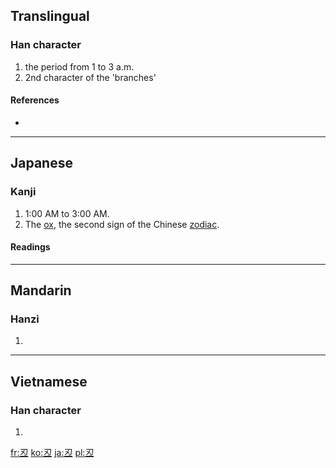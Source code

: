 {{also|丑}}<!-- may be replaced by zh-forms -->
==Translingual==

===Han character===
{{Han char|rn=1|rad=一|as=03|sn=4|four=|canj=尸大一 (SKM)}}

# the period from 1 to 3 a.m.
# 2nd character of the 'branches'

====References====
* {{Han ref|kx=0077.061|dkj=00028|hdz=10013.021|uh=4E12|ud=19986}}

----

==Japanese==

===Kanji===
{{ja-kanji|grade=uc|rs=一03}}

# 1:00 AM to 3:00 AM.
# The [[ox]], the second sign of the Chinese [[zodiac]].

====Readings====
{{ja-readings
|on=[[ちゅう]] (chū)
|kun=[[うし]] (ushi)
}}

----

==Mandarin==

===Hanzi===
{{cmn-hanzi|pin=[[chǒu]] ([[chou3]])|wg=ch'ou<sup>3</sup>}}

# {{defn|lang=cmn|sort=一03}}

----

==Vietnamese==

===Han character===
{{vi-hantu|[[giấu]]|rs=一03}}

# {{defn|lang=vi|sort=一03}}

[[fr:丒]]
[[ko:丒]]
[[ja:丒]]
[[pl:丒]]